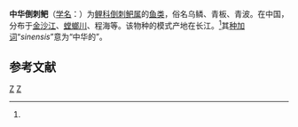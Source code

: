 {{Speciesbox
| genus = Spinibarbus
| species = sinensis
| authority = Bleeker, 1871<ref name='id5997'>{{cite web| url =http://www.bioinfo.cn/db05/BjdwSpecies.php?action=view&id=5997| title =中华倒刺鲃| work =中国动物物种编目数据库| publisher =中国科学院微生物研究所| author =中国科学院动物研究所| accessdate =2009-04-11| deadurl =yes| archiveurl =https://web.archive.org/web/20160305060040/http://www.bioinfo.cn/db05/BjdwSpecies.php?action=view&id=5997| archivedate =2016-03-05}}</ref>
}}

'''中华倒刺鲃'''（[[学名|学名]]：{{lang|la|''Spinibarbus sinensis''}}）为[[鲤科|鲤科]][[倒刺鲃属|倒刺鲃属]]的[[鱼类|鱼类]]，俗名乌鳞、青板、青波。在中国，分布于[[金沙江|金沙江]]、[[螳螂川|螳螂川]]、程海等。该物种的模式产地在长江。<ref name='id5997'/>其[[种加词|种加词]]“''sinensis''”意为“中华的”。

== 参考文献 ==
{{reflist}}

{{Taxonbar|from=Q1039941}}

[[Category:倒刺鲃属|Z]]
[[Category:1871年描述的鱼类|Z]]


{{Cypriniformes-stub}}